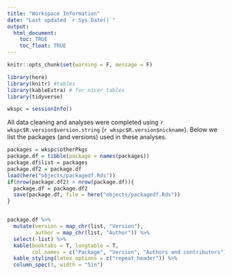 ```yaml
---
title: "Workspace Information"
date: "Last updated `r Sys.Date()`"
output: 
  html_document:
    toc: TRUE
    toc_float: TRUE
---
```



```r
knitr::opts_chunk$set(warning = F, message = F)
```

```r
library(here)
library(knitr) #tables
library(kableExtra) # for nicer tables
library(tidyverse)
```



```r
wkspc = sessionInfo()
```

All data cleaning and analyses were completed using `r wkspc$R.version$version.string` (`r wkspc$R.version$nickname`). Below we list the packages (and versions) used in these analyses. 

```r
packages = wkspc$otherPkgs
package.df = tibble(package = names(packages))
package.df$list = packages
package.df2 = package.df
load(here("objects/packagedf.Rds"))
if(nrow(package.df2) > nrow(package.df)){
  package.df = package.df2
  save(package.df, file = here("objects/packagedf.Rds"))
}


package.df %>% 
  mutate(version = map_chr(list, "Version"),
         author = map_chr(list, "Author")) %>% 
  select(-list) %>% 
  kable(booktabs = T, longtable = T,
        col.names = c("Package", "Version", "Authors and contributors")) %>% 
  kable_styling(latex_options = c("repeat_header")) %>% 
  column_spec(3, width = "5in")
```


